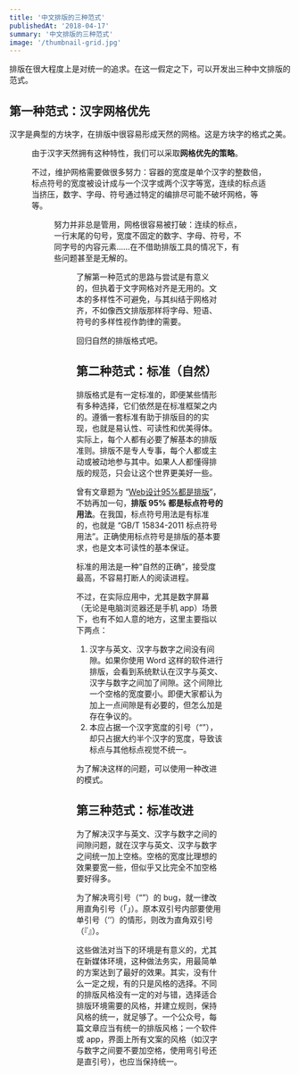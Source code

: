 ```yaml
---
title: '中文排版的三种范式'
publishedAt: '2018-04-17'
summary: '中文排版的三种范式'
image: '/thumbnail-grid.jpg'
---
```


排版在很大程度上是对统一的追求。在这一假定之下，可以开发出三种中文排版的范式。

## 第一种范式：汉字网格优先

汉字是典型的方块字，在排版中很容易形成天然的网格。这是方块字的格式之美。

<Figure src="/qishu.jpg" width="793" height="1107" alt="齐书" />

由于汉字天然拥有这种特性，我们可以采取**网格优先的策略**。

不过，维护网格需要做很多努力：容器的宽度是单个汉字的整数倍，标点符号的宽度被设计成与一个汉字或两个汉字等宽，连续的标点适当挤压，数字、字母、符号通过特定的编排尽可能不破坏网格，等等。

<Figure src="/grid.svg" width="462" height="212" alt="汉字网格" />

努力并非总是管用，网格很容易被打破：连续的标点，一行末尾的句号，宽度不固定的数字、字母、符号，不同字号的内容元素……在不借助排版工具的情况下，有些问题甚至是无解的。

<Figure src="/broken-grid.svg" width="462" height="212" alt="打破汉字网格" />

了解第一种范式的思路与尝试是有意义的，但执着于文字网格对齐是无用的。文本的多样性不可避免，与其纠结于网格对齐，不如像西文排版那样将字母、短语、符号的多样性视作韵律的需要。

回归自然的排版格式吧。

## 第二种范式：标准（自然）

排版格式是有一定标准的，即便某些情形有多种选择，它们依然是在标准框架之内的。遵循一套标准有助于排版目的的实现，也就是易认性、可读性和优美得体。实际上，每个人都有必要了解基本的排版准则。排版不是专人专事，每个人都或主动或被动地参与其中。如果人人都懂得排版的规范，只会让这个世界更美好一些。

曾有文章题为 “[Web设计95%都是排版](https://ia.net/topics/the-web-is-all-about-typography-period)”，不妨再加一句，**排版 95% 都是标点符号的用法**。在我国，标点符号用法是有标准的，也就是 “GB/T 15834-2011 标点符号用法”。正确使用标点符号是排版的基本要求，也是文本可读性的基本保证。

标准的用法是一种“自然的正确”，接受度最高，不容易打断人的阅读进程。

不过，在实际应用中，尤其是数字屏幕（无论是电脑浏览器还是手机 app）场景下，也有不如人意的地方，这里主要指以下两点：

1.  汉字与英文、汉字与数字之间没有间隙。如果你使用 Word 这样的软件进行排版，会看到系统默认在汉字与英文、汉字与数字之间加了间隙。这个间隙比一个空格的宽度要小。即便大家都认为加上一点间隙是有必要的，但怎么加是存在争议的。
2.  本应占据一个汉字宽度的引号（“”），却只占据大约半个汉字的宽度，导致该标点与其他标点视觉不统一。

为了解决这样的问题，可以使用一种改进的模式。

## 第三种范式：标准改进

为了解决汉字与英文、汉字与数字之间的间隙问题，就在汉字与英文、汉字与数字之间统一加上空格。空格的宽度比理想的效果要宽一些，但似乎又比完全不加空格要好得多。

为了解决弯引号（“”）的 bug，就一律改用直角引号（「」）。原本双引号内部要使用单引号（‘’）的情形，则改为直角双引号（『』）。

这些做法对当下的环境是有意义的，尤其在新媒体环境，这种做法务实，用最简单的方案达到了最好的效果。其实，没有什么一定之规，有的只是风格的选择。不同的排版风格没有一定的对与错，选择适合排版环境需要的风格，并建立规则，保持风格的统一，就足够了。一个公众号，每篇文章应当有统一的排版风格；一个软件或 app，界面上所有文案的风格（如汉字与数字之间要不要加空格，使用弯引号还是直引号），也应当保持统一。
